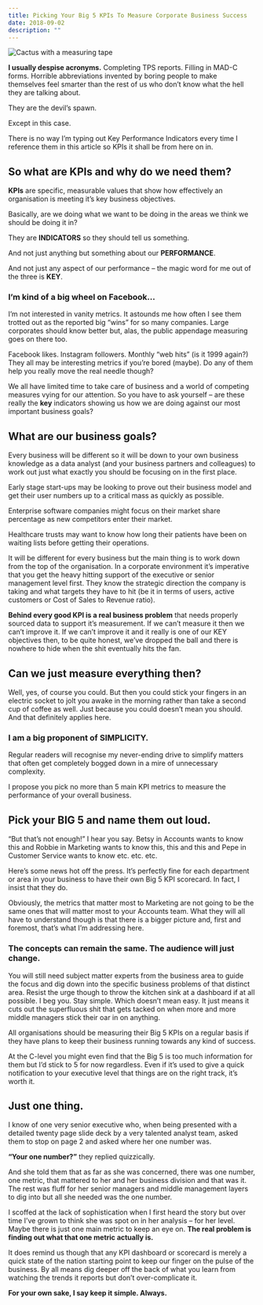 ```yaml
---
title: Picking Your Big 5 KPIs To Measure Corporate Business Success
date: 2018-09-02
description: ""
---
```

![Cactus with a measuring tape](/images/cactus-measuretape.jpg)

**I usually despise acronyms.** Completing TPS reports. Filling in MAD-C forms. Horrible abbreviations invented by boring people to make themselves feel smarter than the rest of us who don’t know what the hell they are talking about.

They are the devil’s spawn.

Except in this case.

There is no way I’m typing out Key Performance Indicators every time I reference them in this article so KPIs it shall be from here on in.

## **So what are KPIs and why do we need them?**

**KPIs** are specific, measurable values that show how effectively an organisation is meeting it’s key business objectives.

Basically, are we doing what we want to be doing in the areas we think we should be doing it in?

They are **INDICATORS** so they should tell us something.

And not just anything but something about our **PERFORMANCE**.

And not just any aspect of our performance &#8211; the magic word for me out of the three is **KEY**.

### **I’m kind of a big wheel on Facebook…**

I&#8217;m not interested in vanity metrics. It astounds me how often I see them trotted out as the reported big “wins” for so many companies. Large corporates should know better but, alas, the public appendage measuring goes on there too.

Facebook likes. Instagram followers. Monthly “web hits” (is it 1999 again?) They all may be interesting metrics if you&#8217;re bored (maybe). Do any of them help you really move the real needle though?

We all have limited time to take care of business and a world of competing measures vying for our attention. So you have to ask yourself – are these really the **key** indicators showing us how we are doing against our most important business goals?

## **What are our business goals?**

Every business will be different so it will be down to your own business knowledge as a data analyst (and your business partners and colleagues) to work out just what exactly you should be focusing on in the first place.

Early stage start-ups may be looking to prove out their business model and get their user numbers up to a critical mass as quickly as possible.

Enterprise software companies might focus on their market share percentage as new competitors enter their market.

Healthcare trusts may want to know how long their patients have been on waiting lists before getting their operations.

It will be different for every business but the main thing is to work down from the top of the organisation. In a corporate environment it’s imperative that you get the heavy hitting support of the executive or senior management level first. They know the strategic direction the company is taking and what targets they have to hit (be it in terms of users, active customers or Cost of Sales to Revenue ratio).

**Behind every good KPI is a real business problem** that needs properly sourced data to support it’s measurement. If we can’t measure it then we can’t improve it. If we can’t improve it and it really is one of our KEY objectives then, to be quite honest, we’ve dropped the ball and there is nowhere to hide when the shit eventually hits the fan.

## **Can we just measure everything then?**

Well, yes, of course you could. But then you could stick your fingers in an electric socket to jolt you awake in the morning rather than take a second cup of coffee as well. Just because you could doesn’t mean you should. And that definitely applies here.

### **I am a big proponent of SIMPLICITY.**

Regular readers will recognise my never-ending drive to simplify matters that often get completely bogged down in a mire of unnecessary complexity.

I propose you pick no more than 5 main KPI metrics to measure the performance of your overall business.

## **Pick your BIG 5 and name them out loud.**

“But that’s not enough!” I hear you say. Betsy in Accounts wants to know this and Robbie in Marketing wants to know this, this and this and Pepe in Customer Service wants to know etc. etc. etc.

Here’s some news hot off the press. It’s perfectly fine for each department or area in your business to have their own Big 5 KPI scorecard. In fact, I insist that they do.

Obviously, the metrics that matter most to Marketing are not going to be the same ones that will matter most to your Accounts team. What they will all have to understand though is that there is a bigger picture and, first and foremost, that’s what I’m addressing here.

### **The concepts can remain the same. The audience will just change.**

You will still need subject matter experts from the business area to guide the focus and dig down into the specific business problems of that distinct area. Resist the urge though to throw the kitchen sink at a dashboard if at all possible. I beg you. Stay simple. Which doesn’t mean easy. It just means it cuts out the superfluous shit that gets tacked on when more and more middle managers stick their oar in on anything.

All organisations should be measuring their Big 5 KPIs on a regular basis if they have plans to keep their business running towards any kind of success.

At the C-level you might even find that the Big 5 is too much information for them but I’d stick to 5 for now regardless. Even if it’s used to give a quick notification to your executive level that things are on the right track, it’s worth it.

## **Just one thing.**

I know of one very senior executive who, when being presented with a detailed twenty page slide deck by a very talented analyst team, asked them to stop on page 2 and asked where her one number was.

**“Your one number?”** they replied quizzically.

And she told them that as far as she was concerned, there was one number, one metric, that mattered to her and her business division and that was it. The rest was fluff for her senior managers and middle management layers to dig into but all she needed was the one number.

I scoffed at the lack of sophistication when I first heard the story but over time I’ve grown to think she was spot on in her analysis – for her level. Maybe there is just one main metric to keep an eye on. **The real problem is finding out what that one metric actually is.**

It does remind us though that any KPI dashboard or scorecard is merely a quick state of the nation starting point to keep our finger on the pulse of the business. By all means dig deeper off the back of what you learn from watching the trends it reports but don’t over-complicate it.

**For your own sake, I say keep it simple. Always.**